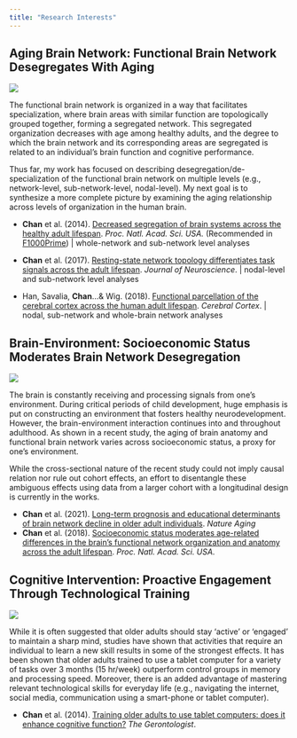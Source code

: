 ```yaml
---
title: "Research Interests"
---
```


## **Aging Brain Network: Functional Brain Network Desegregates With Aging**

![](images/research_segregation.png)

The functional brain network is organized in a way that facilitates specialization, where brain areas with similar function are topologically grouped together, forming a segregated network. This segregated organization decreases with age among healthy adults, and the degree to which the brain network and its corresponding areas are segregated is related to an individual's brain function and cognitive performance.

Thus far, my work has focused on describing desegregation/de-specialization of the functional brain network on multiple levels (e.g., network-level, sub-network-level, nodal-level). My next goal is to synthesize a more complete picture by examining the aging relationship across levels of organization in the human brain.

-   **Chan** et al. (2014). [Decreased segregation of brain systems across the healthy adult lifespan](https://www.pnas.org/content/111/46/E4997.short). *Proc. Natl. Acad. Sci. USA.* (Recommended in [F1000Prime](https://f1000.com/prime/725223424)) \| whole-network and sub-network level analyses

-   **Chan** et al. (2017). [Resting-state network topology differentiates task signals across the adult lifespan](http://www.jneurosci.org/content/early/2017/02/07/JNEUROSCI.2406-16.2017). *Journal of Neuroscience*. \| nodal-level and sub-network level analyses

-   Han, Savalia, **Chan**...& Wig. (2018). [Functional parcellation of the cerebral cortex across the human adult lifespan](https://academic.oup.com/cercor/article/28/12/4403/5126789). *Cerebral Cortex*. \| nodal, sub-network and whole-brain network analyses

## **Brain-Environment: Socioeconomic Status Moderates Brain Network Desegregation**

![](images/research_ses.png)

The brain is constantly receiving and processing signals from one's environment. During critical periods of child development, huge emphasis is put on constructing an environment that fosters healthy neurodevelopment. However, the brain-environment interaction continues into and throughout adulthood. As shown in a recent study, the aging of brain anatomy and functional brain network varies across socioeconomic status, a proxy for one's environment.

While the cross-sectional nature of the recent study could not imply causal relation nor rule out cohort effects, an effort to disentangle these ambiguous effects using data from a larger cohort with a longitudinal design is currently in the works.

-   **Chan** et al. (2021). [Long-term prognosis and educational determinants of brain network decline in older adult individuals](https://www.nature.com/articles/s43587-021-00125-4). *Nature Aging*
-   **Chan** et al. (2018). [Socioeconomic status moderates age-related differences in the brain's functional network organization and anatomy across the adult lifespan](http://www.pnas.org/content/115/22/E5144.short). *Proc. Natl. Acad. Sci. USA.*

## **Cognitive Intervention: Proactive Engagement Through Technological Training**

![](images/research_intervention.png)

While it is often suggested that older adults should stay 'active' or 'engaged' to maintain a sharp mind, studies have shown that activities that require an individual to learn a new skill results in some of the strongest effects. It has been shown that older adults trained to use a tablet computer for a variety of tasks over 3 months (15 hr/week) outperform control groups in memory and processing speed. Moreover, there is an added advantage of mastering relevant technological skills for everyday life (e.g., navigating the internet, social media, communication using a smart-phone or tablet computer).

-   **Chan** et al. (2014). [Training older adults to use tablet computers: does it enhance cognitive function?](https://academic.oup.com/gerontologist/article/56/3/475/2605578) *The Gerontologist*.

